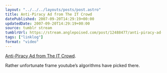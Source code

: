 ```yaml
---
layout: "../../../layouts/posts/post.astro"
title: Anti-Piracy Ad from The IT Crowd
datePublished: 2007-09-20T14:29:19+00:00
updatedDate: 2007-09-20T14:29:19+00:00
source: tumblr stream
tumblrUrl: https://stream.anglepoised.com/post/12488477/anti-piracy-ad-from-the-it-crowd-rather
tags: ["linklog"]
format: "video"
---
```



<YouTube id="https://www.youtube.com/watch?v=qPEeaxI0OPU" />

[Anti-Piracy Ad from The IT Crowd](https://www.youtube.com/watch?v=qPEeaxI0OPU).

Rather unfortunate frame youtube&rsquo;s algorithms have picked there.
